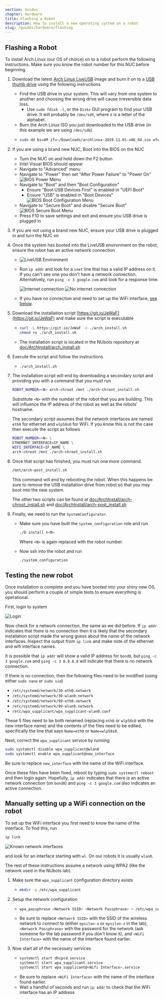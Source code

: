 ```yaml
---
section: Guides
chapter: Hardware
title: Flashing a Robot
description: How to install a new operating system on a robot
slug: /guides/hardware/flashing
---
```


## Flashing a Robot

To install Arch Linux (our OS of choice) on to a robot perform the following instructions. Make sure you know the robot number for this NUC before beginning.

1. Download the latest [Arch Linux LiveUSB](https://www.archlinux.org/download/) image and burn it on to a [USB thumb drive](https://wiki.archlinux.org/index.php/USB_flash_installation_media#In_GNU/Linux) using the following instructions

   - Find the USB drive in your system. This will vary from one system to another and choosing the wrong drive will cause irreversible data loss.
     - Use `sudo fdisk -l`, or the `Disks` GUI program to find your USB drive. It will probably be `/dev/sdX`, where `X` is a letter of the alphabet.
   - Burn the Arch Linux ISO you just downloaded to the USB drive (in this example we are using `/dev/sdb`)
   - ```bash
     sudo dd bs=4M if=~/Downloads/archlinux-2019.11.01-x86_64.iso of=/dev/sdb status=progress oflag=sync
     ```

2. If you are using a brand new NUC, Boot into the BIOS on the NUC

   - Turn the NUC on and hold down the F2 button
   - Intel Visual BIOS should appear
   - Navigate to "Advanced" menu
   - Navigate to "Power" then set "After Power Failure" to "Power On"
     ![BIOS Power Menu](./images/flashing/bios_power.jpg 'BIOS Power Menu')
   - Navigate to "Boot" and then "Boot Configuration"
     - Ensure "Boot USB Devices First" is enabled in "UEFI Boot"
     - Ensure "USB" is enabled in "Boot Devices"
       ![BIOS Boot Configuration Menu](./images/flashing/bios_boot_configuration.jpg 'BIOS Boot Configuration Menu')
   - Navigate to "Secure Boot" and disable "Secure Boot"
     ![BIOS Secure Boot Menu](./images/flashing/bios_secure_boot.jpg 'BIOS Secure Boot Menu')
   - Press F10 to save settings and exit and ensure you USB drive is plugged in

3. If you are not using a brand new NUC, ensure your USB drive is plugged in and turn the NUC on

4. Once the system has booted into the LiveUSB environment on the robot, ensure the robot has an active network connection

   - ![LiveUSB Environment](./images/flashing/liveusb.jpg 'LiveUSB Environment')
   - Run `ip addr` and look for a `inet` line that has a valid IP address on it. If you can't see one you don't have a network connection. Alternatively, run `ping -c 3 google.com` and look for a response time.

     ![Internet connection](./images/flashing/internet.jpg 'Internet connection')
     ![No internet connection](./images/flashing/no_internet.jpg 'No internet connection')

   - If you have no connection and need to set up the WiFi interface, [see below](#manually-setting-up-a-wifi-connection-on-the-robot).

5. Download the installation script [https://git.io/JeWaF](https://git.io/JeWaF) and make sure the script is executable

   - ```bash
     curl -L https://git.io/JeWaF -o ./arch_install.sh
     chmod +x ./arch_install.sh
     ```
   - The installation script is located in the NUbots repository at [doc/ArchInstall/arch_install.sh](https://github.com/NUbots/NUbots/blob/main/doc/ArchInstall/arch_install.sh)

6. Execute the script and follow the instructions

   - ```bash
     ./arch_install.sh
     ```

7. The installation script will end by downloading a secondary script and providing you with a command that you must run

   ```bash
   ROBOT_NUMBER=<N> arch-chroot /mnt ./arch-chroot_install.sh
   ```

   Substitute `<N>` with the number of the robot that you are building. This will influence the IP address of the robot as well as the robots' hostname.

   <Alert type="warning">

   The secondary script assumes that the network interfaces are named `eth0` for ethernet and `wlp58s0` for WiFi. If you _know_ this is not the case then execute the script as follows

   ```bash
   ROBOT_NUMBER=<N> \
   ETHERNET_INTERFACE=IF_NAME \
   WIFI_INTERFACE=IF_NAME \
   arch-chroot /mnt ./arch-chroot_install.sh
   ```

   </Alert>

8. Once that script has finished, you must run one more command.

   ```bash
   /mnt/arch-post_install.sh
   ```

   This command will end by rebooting the robot. When this happens be sure to remove the USB installation drive from robot so that you may boot into the new system.

   The other two scripts can be found at [doc/ArchInstall/arch-chroot_install.sh](https://github.com/NUbots/NUbots/blob/main/doc/ArchInstall/arch-chroot_install.sh) and [doc/ArchInstall/arch-post_install.sh](https://github.com/NUbots/NUbots/blob/main/doc/ArchInstall/arch-post_install.sh)

9. Finally, we need to run the `SystemConfigurator`.

   - Make sure you have built the `system_configuration` role and run

     ```bash
     ./b install n<N>
     ```

     Where `<N>` is again replaced with the robot number.

   - Now ssh into the robot and run
     ```bash
     ./system_configuration
     ```

## Testing the new robot

Once installation is complete and you have booted into your shiny new OS, you should perform a couple of simple tests to ensure everything is operational.

First, login to system

![Login](./images/flashing/login.jpg 'Login')

Now check for a network connection, the same as we did before. If `ip addr` indicates that there is no connection then it is likely that the secondary installation script made the wrong guess about the name of the network interfaces. Inspect the output from `ip link` and make note of the ethernet and wifi interface names.

<Alert type="warning">

It is possible that `ip addr` will show a valid IP address for `bond0`, but `ping -c 3 google.com` and `ping -c 3 8.8.8.8` will indicate that there is no network connection.

</Alert>

If there is no connection, then the following files need to be modified (using either `sudo nano` or `sudo vim`)

- `/etc/systemd/network/20-eth0.network`
- `/etc/systemd/network/30-wlan0.network`
- `/etc/systemd/network/99-eth0.network`
- `/etc/systemd/network/99-wlan0.network`
- `/etc/wpa_supplicant/wpa_supplicant-wlan0.conf`

These 5 files need to be both renamed (replacing `eth0` or `wlp58s0` with the new interface name) and the contents of the files need to be edited, specifically the line that says `Name=eth0` or `Name=wlp58s0`.

Next, correct the `wpa_supplicant` service by running

```bash
sudo systemctl disable wpa_supplicant@wlan0
sudo systemctl enable wpa_supplicant@new_interface
```

Be sure to replace `new_interface` with the name of the WiFi interface.

Once these files have been fixed, reboot by typing `sudo systemctl reboot` and then login again. Hopefully, `ip addr` indicates that there is an active network connection (on `bond0`) and `ping -c 3 google.com` also indicates an active connection.

## Manually setting up a WiFi connection on the robot

To set up the WiFi interface you first need to know the name of the interface. To find this, run

```bash
ip link
```

![Known network interfaces](./images/flashing/known_interfaces.jpg 'Known network interfaces')

and look for an interface starting with `wl`. On our robots it is usually `wlan0`.

The rest of these instructions assume a network using WPA2 (like the network used in the NUbots lab).

1. Make sure the `wpa_supplicant` configuration directory exists

   - ```bash
     mkdir -p /etc/wpa_supplicant
     ```

2. Setup the network configuration

   - ```bash
     wpa_passphrase <Network SSID> <Network Passphrase> > /etc/wpa_supplicant/wpa_supplicant-<WiFi Interface>.conf
     ```
   - Be sure to replace `<Network SSID>` with the SSID of the wireless network to connect to (either `epsilon-x` or `epsilon-z` in the lab), `<Network Passphrase>` with the password for the network (ask someone for the lab password if you don't know it), and `<WiFi Interface>` with the name of the interface found earlier.

3. Now start all of the necessary services

   - ```bash
     systemctl start dhcpcd.service
     systemctl start wpa_supplicant.service
     systemctl start wpa_supplicant@<Wifi Interface>.service
     ```
   - Be sure to replace `<WiFi Interface>` with the name of the interface found earlier.
   - Wait a handful of seconds and run `ip addr` to check that the WiFi interface has an IP address
